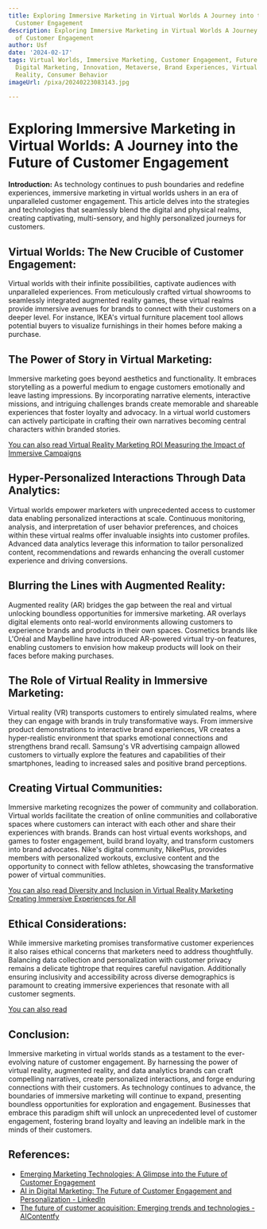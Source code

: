 ```yaml
---
title: Exploring Immersive Marketing in Virtual Worlds A Journey into the Future of
  Customer Engagement
description: Exploring Immersive Marketing in Virtual Worlds A Journey into the Future
  of Customer Engagement
author: Usf
date: '2024-02-17'
tags: Virtual Worlds, Immersive Marketing, Customer Engagement, Future of Marketing,
  Digital Marketing, Innovation, Metaverse, Brand Experiences, Virtual Reality, Augmented
  Reality, Consumer Behavior
imageUrl: /pixa/20240223083143.jpg

---
```

# Exploring Immersive  Marketing in Virtual Worlds: A Journey into the Future of Customer Engagement

**Introduction:**
As technology continues to push  boundaries and redefine  experiences, immersive marketing  in  virtual  worlds ushers in an  era of unparalleled customer  engagement. This article delves into the strategies and technologies that seamlessly blend the digital and physical realms, creating captivating, multi-sensory, and highly personalized journeys for customers.

## Virtual Worlds: The New Crucible of Customer Engagement:
Virtual worlds with their infinite possibilities, captivate audiences with unparalleled experiences. From meticulously  crafted virtual showrooms to seamlessly integrated augmented reality games, these virtual realms provide immersive avenues for brands to connect with their customers on a deeper level. For instance, IKEA's virtual furniture placement tool allows potential buyers to visualize  furnishings in their homes before making a  purchase.

## The Power of Story  in Virtual Marketing:
Immersive marketing  goes beyond aesthetics and functionality. It embraces storytelling as a powerful  medium to engage customers emotionally and leave lasting impressions. By incorporating narrative  elements, interactive missions, and intriguing challenges brands  create memorable and shareable experiences that foster loyalty and  advocacy. In a virtual world customers can actively  participate in crafting  their own narratives  becoming central characters within branded stories.

[You can also read Virtual Reality Marketing  ROI Measuring the Impact of  Immersive  Campaigns](Virtual%20Reality%20Marketing%20ROI%20Measuring%20the%20Impact%20of%20Immersive%20Campaigns)


## Hyper-Personalized Interactions Through Data Analytics:
Virtual worlds empower marketers with unprecedented access  to customer  data enabling personalized interactions at scale. Continuous monitoring, analysis, and interpretation of user behavior preferences, and choices within these virtual realms offer  invaluable insights into customer profiles. Advanced data analytics leverage this information to tailor personalized content, recommendations and rewards enhancing the overall customer experience and driving conversions.

## Blurring the Lines with  Augmented Reality:
Augmented reality (AR)  bridges the gap between the real and virtual unlocking boundless opportunities for immersive marketing.  AR overlays digital  elements onto real-world environments allowing customers to  experience brands and products in their own spaces. Cosmetics brands  like L'Oréal and  Maybelline have introduced AR-powered virtual try-on features, enabling customers to envision how makeup products will look on their faces before making purchases.

## The Role of Virtual Reality in Immersive Marketing:
Virtual reality (VR) transports customers to entirely simulated realms, where they can engage with brands in  truly  transformative ways. From immersive  product demonstrations to interactive  brand experiences, VR creates  a hyper-realistic environment that sparks emotional connections  and strengthens brand recall. Samsung's VR advertising campaign allowed customers to virtually explore the features and capabilities of their smartphones, leading to increased sales and positive brand perceptions.

## Creating Virtual Communities:
Immersive marketing recognizes the power of community and collaboration. Virtual worlds facilitate the creation of online communities and collaborative  spaces where customers  can  interact with each  other and share their experiences with brands. Brands can host virtual events workshops, and games to foster engagement, build brand loyalty, and transform customers into brand  advocates. Nike's digital  community,  NikePlus,  provides members with personalized workouts, exclusive content and the opportunity to connect with fellow athletes, showcasing the  transformative  power of virtual  communities.

[You can also read Diversity and  Inclusion in Virtual Reality Marketing Creating Immersive Experiences for All](Diversity%20and%20Inclusion%20in%20Virtual%20Reality%20Marketing%20Creating%20Immersive%20Experiences%20for%20All)


## Ethical Considerations:
While immersive marketing promises transformative customer experiences it also raises ethical concerns that  marketers need to address thoughtfully. Balancing data collection and personalization with customer privacy remains a  delicate tightrope that  requires careful navigation. Additionally ensuring inclusivity and accessibility across diverse demographics is paramount to creating immersive experiences that resonate with all customer segments.

[You can also read ]()


## Conclusion:
Immersive marketing  in virtual worlds stands  as a testament to the ever-evolving nature of customer  engagement.  By harnessing the power of virtual reality, augmented reality, and data analytics brands can craft compelling narratives, create  personalized interactions, and forge enduring connections with their customers. As technology continues to advance, the boundaries of immersive marketing will continue to expand, presenting boundless opportunities for exploration and engagement. Businesses that embrace this paradigm  shift will  unlock an unprecedented  level of customer engagement, fostering brand loyalty and  leaving an indelible mark in  the minds of their  customers.

## References:
- [Emerging Marketing Technologies: A Glimpse into the Future of Customer Engagement](https://backflip.media/bAcademics/marketing/emerging-marketing-technologies-a-glimpse-into-the-future-of-customer-engagement/)
- [AI in Digital Marketing: The Future of Customer Engagement and Personalization - LinkedIn](https://www.linkedin.com/pulse/ai-digital-marketing-future-customer-engagement-rajat-jain)
- [The future of customer acquisition: Emerging trends and technologies - AIContentfy](https://aicontentfy.com/en/blog/future-of-customer-acquisition-emerging-trends-and-technologies)
